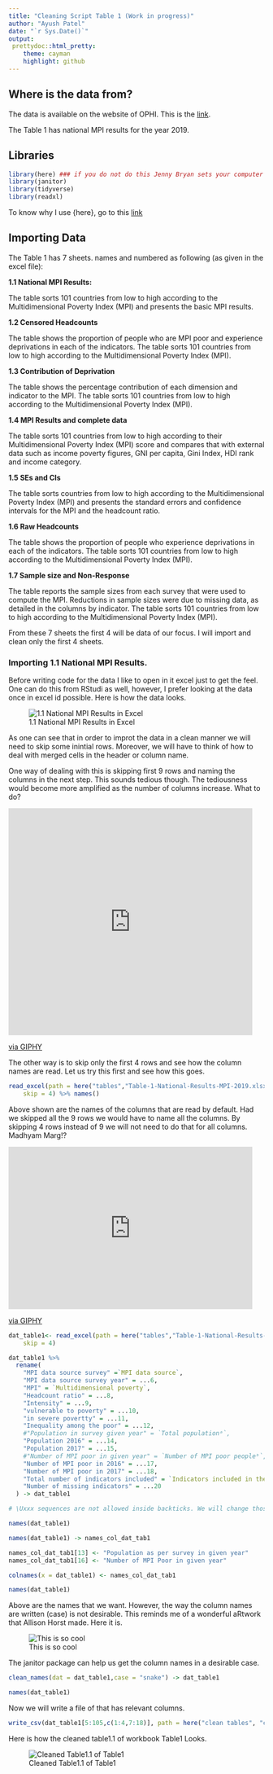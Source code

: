 ```yaml
---
title: "Cleaning Script Table 1 (Work in progress)"
author: "Ayush Patel"
date: "`r Sys.Date()`"
output:
 prettydoc::html_pretty:
    theme: cayman
    highlight: github
---
```


Where is the data from?
----

The data is available on the website of OPHI. This is the [link](https://ophi.org.uk/multidimensional-poverty-index/mpi-resources/).

The Table 1 has national MPI results for the year 2019.

Libraries 
---

```r
library(here) ### if you do not do this Jenny Bryan sets your computer on fire
library(janitor)
library(tidyverse)
library(readxl)
```

To know why I use {here}, go to this [link](https://www.tidyverse.org/blog/2017/12/workflow-vs-script/)

Importing Data
---

The Table 1 has 7 sheets. names and numbered as following (as given in the excel file):

__1.1 National MPI Results:__

The table sorts 101 countries from low to high according to the Multidimensional Poverty Index (MPI) and presents the basic MPI results. 

__1.2 Censored Headcounts__

The table shows the proportion of people who are MPI poor and experience deprivations in each of the indicators. The table sorts 101 countries from low to high according to the Multidimensional Poverty Index (MPI). 

__1.3 Contribution of Deprivation__

The table shows the percentage contribution of each dimension and indicator to the MPI. The table sorts 101 countries from low to high according to the Multidimensional Poverty Index (MPI). 

__1.4 MPI Results and complete data__

The table sorts 101 countries from low to high according to their Multidimensional Poverty Index (MPI) score and compares that with external data such as income poverty figures, GNI per capita, Gini Index, HDI rank and income category. 

__1.5 SEs and CIs__

The table sorts countries from low to high according to the Multidimensional Poverty Index (MPI) and presents the standard errors and confidence intervals for the MPI and the headcount ratio. 

__1.6 Raw Headcounts__

The table shows the proportion of people who experience deprivations in each of the indicators. The table sorts 101 countries from low to high according to the Multidimensional Poverty Index (MPI). 

__1.7 Sample size and Non-Response__

The table reports the sample sizes from each survey that were used to compute the MPI. Reductions in sample sizes were due to missing data, as detailed in the columns by indicator. The table sorts 101 countries from low to high according to the Multidimensional Poverty Index (MPI).  


From these 7 sheets the first 4 will be data of our focus. I will import and clean only the first 4 sheets.


### Importing 1.1 National MPI Results.

Before writing code for the data I like to open in it excel just to get the feel. One can do this from RStudi as well, however, I prefer looking at the data once in excel id possible. Here is how the data looks.

![1.1 National MPI Results in Excel](excel_view_table1.1.png)

As one can see that in order to improt the data in a clean manner we will need to skip some inintial rows. Moreover, we will have to think of how to deal with merged cells in the header or column name.

One way of dealing with this is skipping first 9 rows and naming the columns in the next step. This sounds tedious though. The tediousness would become more amplified as the number of columns increase. What to do?

<iframe src="https://giphy.com/embed/620sstUw533kVyN481" width="480" height="446" frameBorder="0" class="giphy-embed" allowFullScreen></iframe><p><a href="https://giphy.com/gifs/RussellBrunsonHQ-clickfunnels-russell-brunson-click-funnels-620sstUw533kVyN481">via GIPHY</a></p>

The other way is to skip only the first 4 rows and see how the column names are read. Let us try this first and see how this goes.

```r
read_excel(path = here("tables","Table-1-National-Results-MPI-2019.xlsx"), 
    skip = 4) %>% names()
```

Above shown are the names of the columns that are read by default. Had we skipped all the 9 rows we would have to name all the columns. By skipping 4 rows instead of 9 we will not need to do that for all columns. Madhyam Marg!?

<iframe src="https://giphy.com/embed/9rcoZKUfm300tPoIUd" width="480" height="319" frameBorder="0" class="giphy-embed" allowFullScreen></iframe><p><a href="https://giphy.com/gifs/cbc-schittscreek-schitts-creek-9rcoZKUfm300tPoIUd">via GIPHY</a></p>

```r
dat_table1<- read_excel(path = here("tables","Table-1-National-Results-MPI-2019.xlsx"), 
    skip = 4)
```

```r
dat_table1 %>% 
  rename(
    "MPI data source survey" =`MPI data source`,
    "MPI data source survey year" = ...6,
    "MPI" = `Multidimensional poverty`,
    "Headcount ratio" = ...8,
    "Intensity" = ...9,
    "vulnerable to poverty" = ...10,
    "in severe povertty" = ...11,
    "Inequality among the poor" = ...12,
    #"Population in survey given year" = `Total populationᵃ`, 
    "Population 2016" = ...14,
    "Population 2017" = ...15,
    #"Number of MPI poor in given year" = `Number of MPI poor peopleᵇ`,
    "Number of MPI poor in 2016" = ...17,
    "Number of MPI poor in 2017" = ...18,
    "Total number of indicators included" = `Indicators included in the MPI`,
    "Number of missing indicators" = ...20
  ) -> dat_table1

# \Uxxx sequences are not allowed inside backticks. We will change those two columns with a different approach

names(dat_table1)
```
```r
names(dat_table1) -> names_col_dat_tab1

names_col_dat_tab1[13] <- "Population as per survey in given year"
names_col_dat_tab1[16] <- "Number of MPI Poor in given year"

colnames(x = dat_table1) <- names_col_dat_tab1

names(dat_table1)
```

Above are the names that we want. However, the way the column names are written (case) is not desirable. This reminds me of a wonderful aRtwork that Allison Horst made. Here it is.

![This is so cool](coding_cases.png)

The janitor package can help us get the column names in a desirable case.

```r
clean_names(dat = dat_table1,case = "snake") -> dat_table1

names(dat_table1)
```

Now we will write a file of that has relevant columns.

```r
write_csv(dat_table1[5:105,c(1:4,7:18)], path = here("clean tables", "cleaned table1_1.csv"))
```

Here is how the cleaned table1.1 of workbook Table1 Looks.

![Cleaned Table1.1 of Table1](cleaned csv table1_!.png)